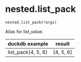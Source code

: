 # nested.list_pack { #duckops.nested.list_pack }

`nested.list_pack(*args)`

Alias for list_value.

| duckdb example | result |
| -------------- | ------ |
| list_pack(4, 5, 6) | [4, 5, 6] |
